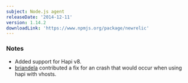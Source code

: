 ```yaml
---
subject: Node.js agent
releaseDate: '2014-12-11'
version: 1.14.2
downloadLink: 'https://www.npmjs.org/package/newrelic'
---
```


### Notes

* Added support for Hapi v8.
* [briandela](https://github.com/briandela) contributed a fix for an crash that would occur when using hapi with vhosts.
